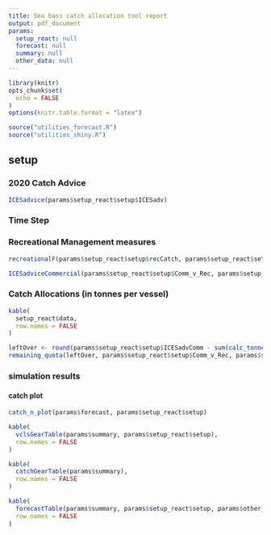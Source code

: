 ```yaml
---
title: Sea bass catch allocation tool report
output: pdf_document
params:
  setup_react: null
  forecast: null
  summary: null
  other_data: null
---
```


```r
library(knitr)
opts_chunk$set(
  echo = FALSE
)
options(knitr.table.format = "latex")

source("utilities_forecast.R")
source("utilities_shiny.R")
```

## setup

### 2020 Catch Advice


```r
ICESadvice(params$setup_react$setup$ICESadv)
```


### Time Step


### Recreational Management measures


```r
recreationalF(params$setup_react$setup$recCatch, params$setup_react$setup$FbarRec)
```

```r
ICESadviceCommercial(params$setup_react$setup$Comm_v_Rec, params$setup_react$setup$ICESadvComm)
```



### Catch Allocations (in tonnes per vessel)

```r
kable(
  setup_react$data,
  row.names = FALSE
)
```

```r
leftOver <- round(params$setup_react$setup$ICESadvComm - sum(calc_tonnes(params$setup_react$setup$data, params$setup_react$setup$noVessels), na.rm = TRUE), 0)
remaining_quota(leftOver, params$setup_react$setup$Comm_v_Rec, params$setup_react$setup$recCatch)
```


### simulation results

#### catch plot

```r
catch_n_plot(params$forecast, params$setup_react$setup)
```

```r
kable(
  vclsGearTable(params$summary, params$setup_react$setup),
  row.names = FALSE
)
```

```r
kable(
  catchGearTable(params$summary),
  row.names = FALSE
)
```

```r
kable(
  forecastTable(params$summary, params$setup_react$setup, params$other_data),
  row.names = FALSE
)
```
